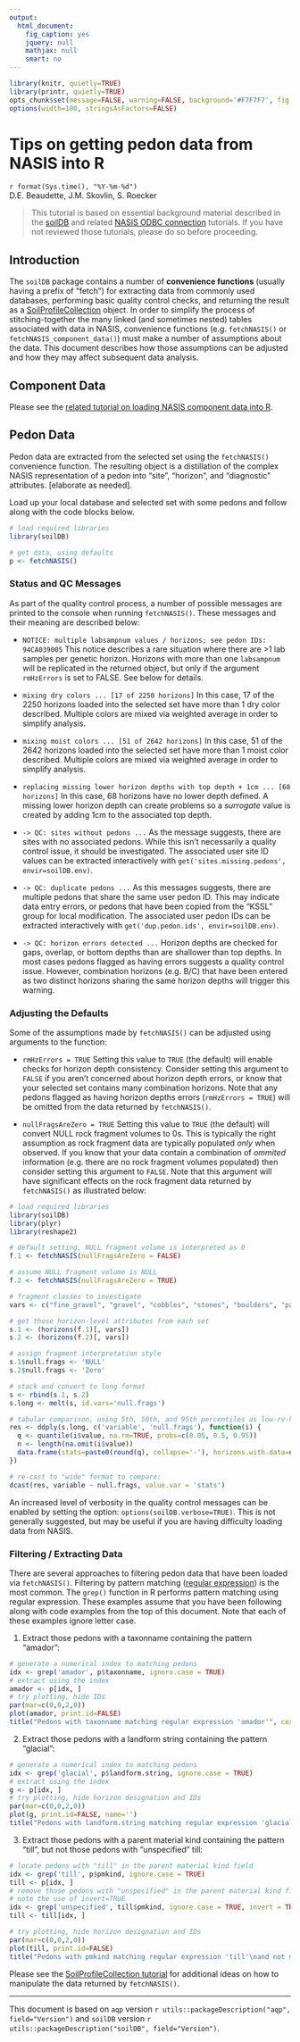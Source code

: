 ---
output:
  html_document:
    fig_caption: yes
    jquery: null
    mathjax: null
    smart: no
---

```{r setup, echo=FALSE, results='hide', warning=FALSE}
library(knitr, quietly=TRUE)
library(printr, quietly=TRUE)
opts_chunk$set(message=FALSE, warning=FALSE, background='#F7F7F7', fig.align='center', fig.retina=1, dev='png', tidy=FALSE, verbose=FALSE)
options(width=100, stringsAsFactors=FALSE)
```

# Tips on getting pedon data from NASIS into R
`r format(Sys.time(), "%Y-%m-%d")`
<br>D.E. Beaudette, J.M. Skovlin, S. Roecker

> This tutorial is based on essential background material described in the [soilDB](https://r-forge.r-project.org/scm/viewvc.php/*checkout*/docs/soilDB/soilDB-Intro.html?root=aqp) and related [NASIS ODBC connection](https://r-forge.r-project.org/scm/viewvc.php/*checkout*/docs/soilDB/setup_local_nasis.html?root=aqp) tutorials. If you have not reviewed those tutorials, please do so before proceeding.

## Introduction
The `soilDB` package contains a number of **convenience functions** (usually having a prefix of "fetch") for extracting data from commonly used databases, performing basic quality control checks, and returning the result as a [SoilProfileCollection](https://r-forge.r-project.org/scm/viewvc.php/*checkout*/docs/aqp/aqp-intro.html?root=aqp) object. In order to simplify the process of stitching-together the many linked (and sometimes nested) tables associated with data in NASIS, convenience functions (e.g. `fetchNASIS()` or `fetchNASIS_component_data()`) must make a number of assumptions about the data. This document describes how those assumptions can be adjusted and how they may affect subsequent data analysis.


## Component Data
Please see the [related tutorial on loading NASIS component data into R](https://r-forge.r-project.org/scm/viewvc.php/*checkout*/docs/soilDB/NASIS-component-data.html?root=aqp).


## Pedon Data
Pedon data are extracted from the selected set using the `fetchNASIS()` convenience function. The resulting object is a distillation of the complex NASIS representation of a pedon into "site", "horizon", and "diagnostic" attributes. [elaborate as needed]. 

Load up your local database and selected set with some pedons and follow along with the code blocks below.

```{r get-pedon-data, results='hide'}
# load required libraries
library(soilDB)

# get data, using defaults
p <- fetchNASIS()
```

### Status and QC Messages ###
As part of the quality control process, a number of possible messages are printed to the console when running `fetchNASIS()`. These messages and their meaning are described below:

* `NOTICE: multiple labsampnum values / horizons; see pedon IDs: 94CA039005`
This notice describes a rare situation where there are >1 lab samples per genetic horizon. Horizons with more than one `labsampnum` will be replicated in the returned object, but only if the argument `rmHzErrors` is set to FALSE. See below for details.

* `mixing dry colors ... [17 of 2250 horizons]`
In this case, 17 of the 2250 horizons loaded into the selected set have more than 1 dry color described. Multiple colors are mixed via weighted average in order to simplify analysis.

* `mixing moist colors ... [51 of 2642 horizons]`
In this case, 51 of the 2642 horizons loaded into the selected set have more than 1 moist color described. Multiple colors are mixed via weighted average in order to simplify analysis.

* `replacing missing lower horizon depths with top depth + 1cm ... [68 horizons]`
In this case, 68 horizons have no lower depth defined. A missing lower horizon depth can create problems so a *surrogate* value is created by adding 1cm to the associated top depth.

* `-> QC: sites without pedons ...`
As the message suggests, there are sites with no associated pedons. While this isn't necessarily a quality control issue, it should be investigated. The associated user site ID values can be extracted interactively with `get('sites.missing.pedons', envir=soilDB.env)`.

* `-> QC: duplicate pedons ...`
As this messages suggests, there are multiple pedons that share the same user pedon ID. This may indicate data entry errors, or pedons that have been copied from the "KSSL" group for local modification. The associated user pedon IDs can be extracted interactively with `get('dup.pedon.ids', envir=soilDB.env)`.

* `-> QC: horizon errors detected ...`
Horizon depths are checked for gaps, overlap, or bottom depths than are shallower than top depths. In most cases pedons flagged as having errors suggests a quality control issue. However, combination horizons (e.g. B/C) that have been entered as two distinct horizons sharing the same horizon depths will trigger this warning.

### Adjusting the Defaults ###
Some of the assumptions made by `fetchNASIS()` can be adjusted using arguments to the function:

* `rmHzErrors = TRUE`
Setting this value to `TRUE` (the default) will enable checks for horizon depth consistency. Consider setting this argument to `FALSE` if you aren't concerned about horizon depth errors, or know that your selected set contains many combination horizons. Note that any pedons flagged as having horizon depths errors (`rmHzErrors = TRUE`) will be omitted from the data returned by `fetchNASIS()`.

* `nullFragsAreZero = TRUE`
Setting this value to `TRUE` (the default) will convert NULL rock fragment volumes to 0s. This is typically the right assumption as rock fragment data are typically populated *only* when observed. If you know that your data contain a combination of *ommited* information (e.g. there are no rock fragment volumes populated) then consider setting this argument to `FALSE`. Note that this argument will have significant effects on the rock fragment data returned by `fetchNASIS()` as illustrated below:

```{r null-frags-demo}
# load required libraries
library(soilDB)
library(plyr)
library(reshape2)

# default setting, NULL fragment volume is interpreted as 0
f.1 <- fetchNASIS(nullFragsAreZero = FALSE)

# assume NULL fragment volume is NULL
f.2 <- fetchNASIS(nullFragsAreZero = TRUE)

# fragment classes to investigate
vars <- c("fine_gravel", "gravel", "cobbles", "stones", "boulders", "paragravel", "paracobbles", "channers", "flagstones")

# get those horizon-level attributes from each set
s.1 <- (horizons(f.1)[, vars])
s.2 <- (horizons(f.2)[, vars])

# assign fragment interpretation style
s.1$null.frags <- 'NULL'
s.2$null.frags <- 'Zero'

# stack and convert to long format
s <- rbind(s.1, s.2)
s.long <- melt(s, id.vars='null.frags')

# tabular comparison, using 5th, 50th, and 95th percentiles as low-rv-high
res <- ddply(s.long, c('variable', 'null.frags'), function(i) {
  q <- quantile(i$value, na.rm=TRUE, probs=c(0.05, 0.5, 0.95))
  n <- length(na.omit(i$value))
  data.frame(stats=paste0(round(q), collapse='-'), horizons.with.data=n)
})

# re-cast to "wide" format to compare:
dcast(res, variable ~ null.frags, value.var = 'stats')
```

An increased level of verbosity in the quality control messages can be enabled by setting the option: `options(soilDB.verbose=TRUE)`. This is not generally suggested, but may be useful if you are having difficulty loading data from NASIS.


### Filtering / Extracting Data ###
There are several approaches to filtering pedon data that have been loaded via `fetchNASIS()`. Filtering by pattern matching ([regular expression](https://en.wikipedia.org/wiki/Regular_expression)) is the most common. The `grep()` function in R performs pattern matching using regular expression. These examples assume that you have been following along with code examples from the top of this document. Note that each of these examples ignore letter case.

1. Extract those pedons with a taxonname containing the pattern "amador":
```{r, fig.width=8.5, fig.height=3.5}
# generate a numerical index to matching pedons
idx <- grep('amador', p$taxonname, ignore.case = TRUE)
# extract using the index
amador <- p[idx, ]
# try plotting, hide IDs
par(mar=c(0,0,2,0))
plot(amador, print.id=FALSE)
title("Pedons with taxonname matching regular expression 'amador'", cex.main=0.85)
```

2. Extract those pedons with a landform string containing the pattern "glacial":
```{r, fig.width=8.5, fig.height=3.5}
# generate a numerical index to matching pedons
idx <- grep('glacial', p$landform.string, ignore.case = TRUE)
# extract using the index
g <- p[idx, ]
# try plotting, hide horizon designation and IDs
par(mar=c(0,0,2,0))
plot(g, print.id=FALSE, name='')
title("Pedons with landform.string matching regular expression 'glacial'", cex.main=0.85)
```

3. Extract those pedons with a parent material kind containing the pattern "till", but not those pedons with "unspecified" till:
```{r, fig.width=8.5, fig.height=3.5}
# locate pedons with "till" in the parent material kind field
idx <- grep('till', p$pmkind, ignore.case = TRUE)
till <- p[idx, ]
# remove those pedons with "unspecified" in the parent material kind field
# note the use of invert=TRUE
idx <- grep('unspecified', till$pmkind, ignore.case = TRUE, invert = TRUE)
till <- till[idx, ]

# try plotting, hide horizon designation and IDs
par(mar=c(0,0,2,0))
plot(till, print.id=FALSE)
title("Pedons with pmkind matching regular expression 'till'\nand not matching 'unspecified'", cex.main=0.85)
```

Please see the [SoilProfileCollection tutorial](https://r-forge.r-project.org/scm/viewvc.php/*checkout*/docs/aqp/aqp-intro.html?root=aqp) for additional ideas on how to manipulate the data returned by `fetchNASIS()`.



----------------------------
This document is based on `aqp` version `r utils::packageDescription("aqp", field="Version")` and `soilDB` version `r utils::packageDescription("soilDB", field="Version")`.